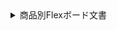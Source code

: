 <details>
<summary>商品別Flexボード文書</summary>

- [アプリケーションモニタリング > Flexボード](../java/flex-board)
- [サーバーモニタリング > Flexボード](../server/flex-board)
- [データベースモニタリング > Flexボード](../mysql/flex-board)
- [Kubernetesモニタリング > Flexボード](../kubernetes/flex-board)
- [Amazon ECS > Flexボード](../amazon-ecs/flexboard)
- [Amazon CloudWatch > Flexボード](../amazon-cloudwatch/flexboard)
- [Azure Monitor > Flexボード](../azure/flexboard)
- [Naver Cloud Monitoring > Flexボード](../ncloud/flexboard)
- [Oracle Cloud Monitor > Flexボード](../oracle-cloud/flexboard)

</details>
